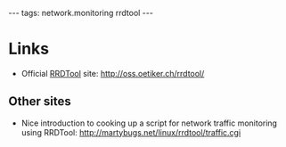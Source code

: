 ---
tags: network.monitoring rrdtool
---
= Links =

* Official [[RRDTool]] site: http://oss.oetiker.ch/rrdtool/

== Other sites ==

* Nice introduction to cooking up a script for network traffic monitoring using RRDTool: http://martybugs.net/linux/rrdtool/traffic.cgi
